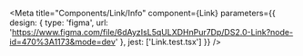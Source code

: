 
<Meta
  title="Components/Link/Info"
  component={Link}
  parameters={{
    design: {
      type: 'figma',
      url: 'https://www.figma.com/file/6dAyzIsL5qULXDHnPur7Dp/DS2.0-Link?node-id=470%3A1173&mode=dev'
    },
    jest: ['Link.test.tsx']
  }}
/>

<Story name="Docs">
  <Unstyled>
    <Stories />
  </Unstyled>
</Story>
